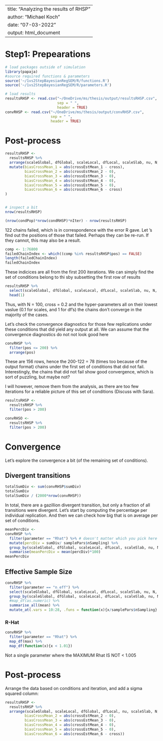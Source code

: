 
---
title: "Analyzing the results of RHSP" 
author: "Michael Koch"
date: "07-03-2022"
output: html_document
---


# Step1: Prepearations

```r
# load packages outside of simulation
library(papaja)
#source required functions & parameters
source('~/1vs2StepBayesianRegSEM/R/functions.R')
source('~/1vs2StepBayesianRegSEM/R/parameters.R')
```

```r
# load results
resultsRHSP <- read.csv("~/OneDrive/ms/thesis/output/resultsRHSP.csv", 
                        sep = " ", 
                        header = TRUE)
convRHSP <- read.csv("~/OneDrive/ms/thesis/output/convRHSP.csv",
                     sep = " ",
                     header = TRUE)
```

# Post-process

```r
resultsRHSP <- 
  resultsRHSP %>% 
  arrange(scaleGlobal, dfGlobal, scaleLocal, dfLocal, scaleSlab, nu, N, cross, iteration) %>% 
  mutate(biasCrossMean_1 = abs(crossEstMean_1 - cross),
         biasCrossMean_2 = abs(crossEstMean_2 - 0),
         biasCrossMean_3 = abs(crossEstMean_3 - 0),
         biasCrossMean_4 = abs(crossEstMean_4 - 0),
         biasCrossMean_5 = abs(crossEstMean_5 - 0),
         biasCrossMean_6 = abs(crossEstMean_6 - cross)
) 
  
```

```r
# inspect a bit
nrow(resultsRHSP)
```

```r
(nrow(condPop)*nrow(condRHSP)*nIter) - nrow(resultsRHSP)
```

122 chains failed, which is in correspondence with the error R gave. Let 's find out the positions of those that failed. Perhaps they can be re-run. If they cannot, this may also be a result. 

```r
comp <- 1:76800
failedChainIndex <- which((comp %in% resultsRHSP$pos) == FALSE)
length(failedChainIndex)
failedChainIndex
```

These indicices are all from the first 200 iterations. We can simply find the set of conditions belong to thi sby subsetting the first row of results

```r
resultsRHSP %>% 
  select(scaleGlobal, dfGlobal, scaleLocal, dfLocal, scaleSlab, nu, N, cross, iteration) %>%
  head(1)
```


Thus, with N = 100, cross = 0.2 and the hyper-parameters all on their lowest vaslue (0.1 for scales, and 1 for df's) the chains don't converge in the majority of the cases.

Let's check the convergence diagnostics for those few replications under these conditions that did yield any output at all. We can assume that the convergence diagnostics do not not look good here

```r
convRHSP %>% 
  filter(pos <= 200) %>% 
  arrange(pos)
```

These are 156 rows, hence the 200-122 = 78 (times too because of the output format) chains under the first set of conditions that did not fail. Interestingly, the chains that did not fail show good convergence, which is sort of puzzling, but maybe not?

I will however, remove them from the analysis, as there are too few iterations for a reliable picture of this set of conditions (Discuss with Sara). 

```r
resultsRHSP <- 
  resultsRHSP %>% 
  filter(pos > 200)
```

```r
convRHSO <- 
  resultsRHSP %>% 
  filter(pos > 200)
```


# Convergence

Let's explore the convergence a bit (of the remaining set of conditions).

## Divergent transitions

```r
totalSumDiv <- sum(convRHSP$sumDiv)
totalSumDiv
totalSumDiv / (2000*nrow(convRHSP))
```

In total, there are a gazillion divergent transition, but only a fraction of all transitions were divergent. Let's start by computing the percentage per individual replication. And then we can check how big that is on average per set of conditions.

```r
meanPercDiv <- 
convRHSP %>% 
  filter(parameter == "Rhat") %>% # doesn't matter which you pick here
  mutate(percDiv = sumDiv/ samplePars$nSampling) %>% 
  group_by(scaleGlobal, dfGlobal, scaleLocal, dfLocal, scaleSlab, nu, N, cross) %>%
  summarise(meanPercDiv = mean(percDiv)*100)
meanPercDiv
```

## Effective Sample Size

```r
convRHSP %>% 
  filter(parameter == "n_eff") %>% 
  select(scaleGlobal, dfGlobal, scaleLocal, dfLocal, scaleSlab, nu, N, cross, pos, lambdaMainC.1.:theta.6.) %>% 
  group_by(scaleGlobal, dfGlobal, scaleLocal, dfLocal, scaleSlab, nu, N, cross, pos) %>%
  #map_df(as.numeric) %>% 
  summarise_all(mean) %>% 
  mutate_at(.vars = 10:28, .funs = function(x){x/samplePars$nSampling} ) 
```


### R-Hat

```r
convRHSP %>% 
  filter(parameter == "Rhat") %>% 
  map_df(max) %>% 
  map_df(function(x){x < 1.01})
```

Not a single parameter where the MAXIMUM Rhat IS NOT < 1.005


# Post-process

Arrange the data based on conditions and iteration, and add a sigma squared column:


```r
resultsRHSP <- 
  resultsRHSP %>% 
  arrange(scaleGlobal, scaleLocal, dfGlobal, dfLocal, nu, scaleSlab, N, cross, iteration)     mutate(biasCrossMean_1 =     abs(crossEstMean_1 - cross),
         biasCrossMean_2 = abs(crossEstMean_2 - 0),
         biasCrossMean_3 = abs(crossEstMean_3 - 0),
         biasCrossMean_4 = abs(crossEstMean_4 - 0),
         biasCrossMean_5 = abs(crossEstMean_5 - 0),
         biasCrossMean_6 = abs(crossEstMean_6 - cross))
```